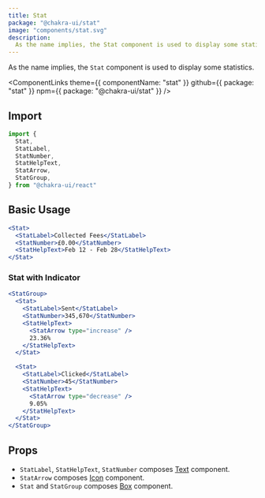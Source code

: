 ```yaml
---
title: Stat
package: "@chakra-ui/stat"
image: "components/stat.svg"
description:
  As the name implies, the Stat component is used to display some statistics.
---
```


As the name implies, the `Stat` component is used to display some statistics.

<ComponentLinks
  theme={{ componentName: "stat" }}
  github={{ package: "stat" }}
  npm={{ package: "@chakra-ui/stat" }}
/>

<carbon-ad></carbon-ad>

## Import

```js
import {
  Stat,
  StatLabel,
  StatNumber,
  StatHelpText,
  StatArrow,
  StatGroup,
} from "@chakra-ui/react"
```

## Basic Usage

```jsx
<Stat>
  <StatLabel>Collected Fees</StatLabel>
  <StatNumber>£0.00</StatNumber>
  <StatHelpText>Feb 12 - Feb 28</StatHelpText>
</Stat>
```

### Stat with Indicator

```jsx
<StatGroup>
  <Stat>
    <StatLabel>Sent</StatLabel>
    <StatNumber>345,670</StatNumber>
    <StatHelpText>
      <StatArrow type="increase" />
      23.36%
    </StatHelpText>
  </Stat>

  <Stat>
    <StatLabel>Clicked</StatLabel>
    <StatNumber>45</StatNumber>
    <StatHelpText>
      <StatArrow type="decrease" />
      9.05%
    </StatHelpText>
  </Stat>
</StatGroup>
```

## Props

- `StatLabel`, `StatHelpText`, `StatNumber` composes
  [Text](/docs/typography/text) component.
- `StatArrow` composes [Icon](/icon) component.
- `Stat` and `StatGroup` composes [Box](/docs/layout/box) component.

<PropsTable of="Stat" />
